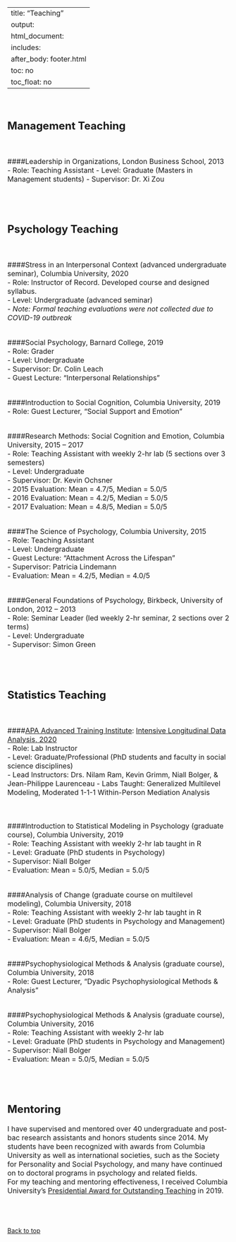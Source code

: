 
---
title: "Teaching"
output:
  html_document:
    includes:
      after_body: footer.html
    toc: no
    toc_float: no
---


<font size="3"> 

<br>



## Management Teaching
<br>

####Leadership in Organizations, London Business School, 2013 <br>
- Role: Teaching Assistant 
- Level: Graduate (Masters in Management students)
- Supervisor: Dr. Xi Zou

<br>
<br>

## Psychology Teaching  

<br>

####Stress in an Interpersonal Context (advanced undergraduate seminar), Columbia University, 2020 <br>
- Role: Instructor of Record. Developed course and designed syllabus. <br>
- Level: Undergraduate (advanced seminar) <br>
- *Note: Formal teaching evaluations were not collected due to COVID-19 outbreak*
<br>
<br>


####Social Psychology, Barnard College, 2019 <br>
- Role: Grader <br>
- Level: Undergraduate <br>
- Supervisor: Dr. Colin Leach <br>
- Guest Lecture: "Interpersonal Relationships" 
<br>
<br>

####Introduction to Social Cognition, Columbia University, 2019 <br>
- Role: Guest Lecturer, "Social Support and Emotion" 
<br>
<br>

####Research Methods: Social Cognition and Emotion, Columbia University, 2015 – 2017 <br>
- Role: Teaching Assistant with weekly 2-hr lab (5 sections over 3 semesters) <br>
- Level: Undergraduate <br>
- Supervisor: Dr. Kevin Ochsner <br>
- 2015 Evaluation: Mean = 4.7/5, Median = 5.0/5 <br>
- 2016 Evaluation: Mean = 4.2/5, Median = 5.0/5 <br> 
- 2017 Evaluation: Mean = 4.8/5, Median = 5.0/5 
<br>
<br>

####The Science of Psychology, Columbia University, 2015 <br>
- Role: Teaching Assistant <br>
- Level: Undergraduate <br>
- Guest Lecture: "Attachment Across the Lifespan" <br>
- Supervisor: Patricia Lindemann <br>
- Evaluation: Mean = 4.2/5, Median = 4.0/5 
<br>
<br>


####General Foundations of Psychology, Birkbeck, University of London, 2012 – 2013 <br>
- Role: Seminar Leader (led weekly 2-hr seminar, 2 sections over 2 terms) <br>
- Level: Undergraduate <br>
- Supervisor: Simon Green
<br>
<br>

<br>

## Statistics Teaching


<br>

####[APA Advanced Training Institute](https://www.apa.org/science/resources/ati/){target="_blank"}: [Intensive Longitudinal Data Analysis, 2020](https://longitudinalresearchinstitute.com/){target="_blank"} <br>
- Role: Lab Instructor <br>
- Level: Graduate/Professional (PhD students and faculty in social science disciplines) <br>
- Lead Instructors: Drs. Nilam Ram, Kevin Grimm, Niall Bolger, & Jean-Philippe Laurenceau
- Labs Taught: Generalized Multilevel Modeling, Moderated 1-1-1 Within-Person Mediation Analysis <br>
<br>
<br>


####Introduction to Statistical Modeling in Psychology (graduate course), Columbia University, 2019 <br>
- Role: Teaching Assistant with weekly 2-hr lab taught in R <br>
- Level: Graduate (PhD students in Psychology) <br>
- Supervisor: Niall Bolger <br>
- Evaluation: Mean = 5.0/5, Median = 5.0/5
<br>
<br>

####Analysis of Change (graduate course on multilevel modeling), Columbia University, 2018 <br>
- Role: Teaching Assistant with weekly 2-hr lab taught in R <br>
- Level: Graduate (PhD students in Psychology and Management) <br>
- Supervisor: Niall Bolger <br>
- Evaluation: Mean = 4.6/5, Median = 5.0/5 
<br>
<br>

####Psychophysiological Methods & Analysis (graduate course), Columbia University, 2018 <br>
- Role: Guest Lecturer, "Dyadic Psychophysiological Methods & Analysis" 
<br>
<br>

####Psychophysiological Methods & Analysis (graduate course), Columbia University, 2016 <br>
- Role: Teaching Assistant with weekly 2-hr lab <br>
- Level: Graduate (PhD students in Psychology and Management) <br>
- Supervisor: Niall Bolger <br>
- Evaluation: Mean = 5.0/5, Median = 5.0/5 
<br>
<br>


<br>

## Mentoring

I have supervised and mentored over 40 undergraduate and post-bac research assistants and honors students since 2014. My students have been recognized with awards from Columbia University as well as international societies, such as the Society for Personality and Social Psychology, and many have continued on to doctoral programs in psychology and related fields. 
<br>
For my teaching and mentoring effectiveness, I received Columbia University's [Presidential Award for Outstanding Teaching](https://provost.columbia.edu/content/presidential-teaching-awards){target="_blank"} in 2019. 


<br>
<br>



</font> 

 <a href="#top">Back to top</a>